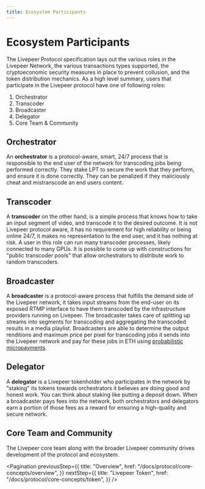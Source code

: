 ```yaml
---
title: Ecosystem Participants
---
```


# Ecosystem Participants

The Livepeer Protocol specification lays out the various roles in the Livepeer
Network, the various transactions types supported, the cryptoeconomic security
measures in place to prevent collusion, and the token distribution mechanics. As
a high level summary, users that participate in the Livepeer protocol have one
of following roles:

1. Orchestrator
2. Transcoder
3. Broadcaster
4. Delegator
5. Core Team & Community

## Orchestrator

An **orchestrator** is a protocol-aware, smart, 24/7 process that is responsible
to the end user of the network for transcoding jobs being performed correctly.
They stake LPT to secure the work that they perform, and ensure it is done
correctly. They can be penalized if they maliciously cheat and mistranscode an
end users content.

## Transcoder

A **transcoder** on the other hand, is a simple process that knows how to take
an input segment of video, and transcode it to the desired outcome. It is not
Livepeer protocol aware, it has no requirement for high reliability or being
online 24/7, it makes no representation to the end user, and it has nothing at
risk. A user in this role can run many transcoder processes, likely connected to
many GPUs. It is possible to come up with constructions for "public transcoder
pools" that allow orchestrators to distribute work to random transcoders.

## Broadcaster

A **broadcaster** is a protocol-aware process that fulfills the demand side of
the Livepeer network, it takes input streams from the end-user on its exposed
RTMP interface to have them transcoded by the infrastructure providers running
on Livepeer. The broadcaster takes care of splitting up streams into segments
for transcoding and aggregating the transcoded results in a media playlist.
Broadcasters are able to determine the output renditions and maximum price per
pixel for transcoding jobs it sends into the Livepeer network and pay for these
jobs in ETH using
[probabilistic micropayments](https://medium.com/livepeer-blog/streamflow-probabilistic-micropayments-f3a647672462).

## Delegator

A **delegator** is a Livepeer tokenholder who participates in the network by
"staking" its tokens towards orchestrators it believes are doing good and honest
work. You can think about staking like putting a deposit down. When a
broadcaster pays fees into the network, both orchestrators and delegators earn a
portion of those fees as a reward for ensuring a high-quality and secure
network.

## Core Team and Community

The Livepeer core team along with the broader Livepeer community drives
development of the protocol and ecosystem.

<Pagination
  previousStep={{
    title: "Overview",
    href: "/docs/protocol/core-concepts/overview",
  }}
  nextStep={{
    title: "Livepeer Token",
    href: "/docs/protocol/core-concepts/token",
  }}
/>
